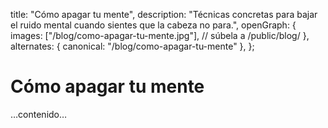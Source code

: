   title: "Cómo apagar tu mente",
  description:
    "Técnicas concretas para bajar el ruido mental cuando sientes que la cabeza no para.",
  openGraph: {
    images: ["/blog/como-apagar-tu-mente.jpg"], // súbela a /public/blog/
  },
  alternates: { canonical: "/blog/como-apagar-tu-mente" },
};

# Cómo apagar tu mente
…contenido…
